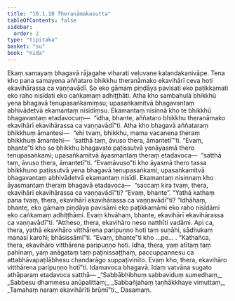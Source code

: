 ```yaml
---
title: "10.1.10 Theranāmakasutta"
tableOfContents: false
sidebar:
  order: 2
type: "tipitaka"
basket: "su"
book: "nida"
---
```



<DynamicBreadcrumb />

<Division number="244" book="nida" bookNo="12" page="469">

<Paragraph number="1296" book="nida">
Ekaṃ samayaṃ bhagavā rājagahe viharati veḷuvane kalandakanivāpe. Tena kho pana samayena aññataro bhikkhu theranāmako ekavihārī ceva hoti ekavihārassa ca vaṇṇavādī. So eko gāmaṃ piṇḍāya pavisati eko paṭikkamati eko raho nisīdati eko caṅkamaṃ adhiṭṭhāti. Atha kho sambahulā bhikkhū yena bhagavā tenupasaṅkamiṃsu; upasaṅkamitvā bhagavantaṃ abhivādetvā ekamantaṃ nisīdiṃsu. Ekamantaṃ nisinnā kho te bhikkhū bhagavantaṃ etadavocuṃ—  “idha, bhante, aññataro bhikkhu theranāmako ekavihārī ekavihārassa ca vaṇṇavādī”ti.
</Paragraph>

<Paragraph number="1297" book="nida">
Atha kho bhagavā aññataraṃ bhikkhuṃ āmantesi—  “ehi tvaṃ, bhikkhu, mama vacanena theraṃ bhikkhuṃ āmantehi—  ‘satthā taṃ, āvuso thera, āmantetī’”ti. “Evaṃ, bhante”ti kho so bhikkhu bhagavato paṭissutvā yenāyasmā thero tenupasaṅkami; upasaṅkamitvā āyasmantaṃ theraṃ etadavoca—  “satthā taṃ, āvuso thera, āmantetī”ti. “Evamāvuso”ti kho āyasmā thero tassa bhikkhuno paṭissutvā yena bhagavā tenupasaṅkami; upasaṅkamitvā bhagavantaṃ abhivādetvā ekamantaṃ nisīdi. Ekamantaṃ nisinnaṃ kho āyasmantaṃ theraṃ bhagavā etadavoca—  “saccaṃ kira tvaṃ, thera, ekavihārī ekavihārassa ca vaṇṇavādī”ti? “Evaṃ, bhante”. “Yathā kathaṃ pana tvaṃ, thera, ekavihārī ekavihārassa ca vaṇṇavādī”ti? “Idhāhaṃ, bhante, eko gāmaṃ piṇḍāya pavisāmi eko paṭikkamāmi eko raho nisīdāmi eko caṅkamaṃ adhiṭṭhāmi. Evaṃ khvāhaṃ, bhante, ekavihārī ekavihārassa ca vaṇṇavādī”ti.
</Paragraph>

<Paragraph number="1298" book="nida">
“Attheso, thera, ekavihāro neso natthīti vadāmi. Api ca, thera, yathā ekavihāro vitthārena paripuṇṇo hoti taṃ suṇāhi, sādhukaṃ manasi karohi; bhāsissāmī”ti. “Evaṃ, bhante”ti kho …pe… . “Kathañca, thera, ekavihāro vitthārena paripuṇṇo hoti. Idha, thera, yaṃ atītaṃ taṃ pahīnaṃ, yaṃ anāgataṃ taṃ paṭinissaṭṭhaṃ, paccuppannesu ca attabhāvapaṭilābhesu chandarāgo suppaṭivinīto. Evaṃ kho, thera, ekavihāro vitthārena paripuṇṇo hotī”ti.
</Paragraph>

<Paragraph number="1299" book="nida">
Idamavoca bhagavā. Idaṃ vatvāna sugato athāparaṃ etadavoca satthā—
</Paragraph>

<Paragraph number="1300" type="verses" book="nida">
_“Sabbābhibhuṃ sabbaviduṃ sumedhaṃ,_  
_Sabbesu dhammesu anūpalittaṃ;_  
_Sabbañjahaṃ taṇhākkhaye vimuttaṃ,_  
_Tamahaṃ naraṃ ekavihārīti brūmī”ti._  


</Paragraph>
</Division>

<Paragraph number="1301" type="center" book="nida">
Dasamaṃ.
</Paragraph>